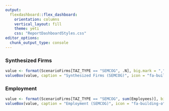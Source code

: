 ```yaml
---
output: 
  flexdashboard::flex_dashboard:
    orientation: columns
    vertical_layout: fill
    theme: yeti
    css: "ReportDashboardStyles.css"
editor_options: 
  chunk_output_type: console
---
```

### Synthesized Firms

```r
value <- format(ScenarioFirms[TAZ_TYPE == "SEMCOG", .N], big.mark = ",", digits = 0, scientific = FALSE, trim = TRUE)
valueBox(value, caption = "Synthesized Firms (SEMCOG)", icon = "fa-building-o")
```

### Employment

```r
value <- format(ScenarioFirms[TAZ_TYPE == "SEMCOG", sum(Employees)], big.mark = ",", digits = 0, scientific = FALSE, trim = TRUE)
valueBox(value, caption = "Employment (SEMCOG)", icon = "fa-building-o")
```
